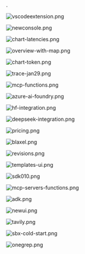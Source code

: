 .

![vscodeextension.png](2025/vscodeextension.png)

![newconsole.png](2025/newconsole.png)

![chart-latencies.png](2025/chart-latencies.png)

![overview-with-map.png](2025/overview-with-map.png)

![chart-token.png](2025/chart-token.png)

![trace-jan29.png](2025/trace-jan29.png)

![mcp-functions.png](2025/mcp-functions.png)

![azure-ai-foundry.png](2025/azure-ai-foundry.png)

![hf-integration.png](2025/hf-integration.png)

![deepseek-integration.png](2025/deepseek-integration.png)

![pricing.png](2025/pricing.png)

![blaxel.png](2025/blaxel.png)

![revisions.png](2025/revisions.png)

![templates-ui.png](2025/templates-ui.png)

![sdk010.png](2025/sdk010.png)

![mcp-servers-functions.png](2025/mcp-servers-functions.png)

![adk.png](2025/adk.png)

![newui.png](2025/newui.png)

![tavily.png](2025/tavily.png)

![sbx-cold-start.png](2025/sbx-cold-start.png)

![onegrep.png](2025/onegrep.png)